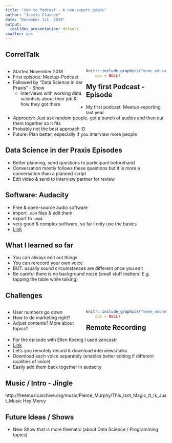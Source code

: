```yaml
---
title: "How to Podcast - A non-expert guide"
author: "Jasmin Classen"
date: "December 1st, 2019"
output: 
  ioslides_presentation: default
smaller: yes
---
```

## CorrelTalk
<div style="float: left; width: 50%;">
- Started November 2018
- First episode: Meetup-Podcast
- Followed by "Data Science in der Praxis" - Show
  - Interviews with working data scientists about their job & how they got there
  
</div>


<div style="float: right; width: 50%;">

```r
knitr::include_graphics("meme_educatedaf.png", auto_pdf = getOption("knitr.graphics.auto_pdf", FALSE), 
    dpi = NULL)
```
</div>

## My first Podcast - Episode
- My first podcast: Meetup-reporting last year
- *Approach*: Just ask random people, get a bunch of audios and then cut them together so it fits
- Probably not the best approach :D
- Future: Plan better, especially if you interview more people

## Data Science in der Praxis Episodes
- Better planning, send questions to participant beforehand
- Conversation mostly follows these questions but it is more a conversation than a planned script
- Edit video & send to interview partner for review

## Software: Audacity
- Free & open-source audio software
- import ```.mp4``` files & edit them
- export to ```.mp4```
- very good & complex software, so far I only use the basics
- [Link](https://www.audacityteam.org/)

## What I learned so far
- You can always edit out things
- You can rerecord your own voice
- BUT: usually sound circumstances are different once you edit 
- Be careful there is no background noise (small stuff matters! E.g. tapping the table while talking)

## Challenges
<div style="float: left; width: 50%;">

- User numbers go down
- How to do marketing right?
- Adjust contents? More about topics?
</div>

<div style="float: right; width: 50%;">

```r
knitr::include_graphics("meme_noonelistens.jpeg", auto_pdf = getOption("knitr.graphics.auto_pdf", FALSE), 
    dpi = NULL)
```
</div>

## Remote Recording
- For the episode with Ellen Koenig I used zencastr
- [Link](https://zencastr.com/)
- Let's you remotely record & download interviews/talks
- Download each voice separately (enables better editing if different qualities of voice)
- Easily add them back together in audacity

## Music / Intro - Jingle
http://freemusicarchive.org/music/Pierce_Murphy/This_Isnt_Magic_It_Is_Just_Music
Hey Mercy 

## Future Ideas / Shows
- New Show that is more thematic (about Data Science / Programming topics)
